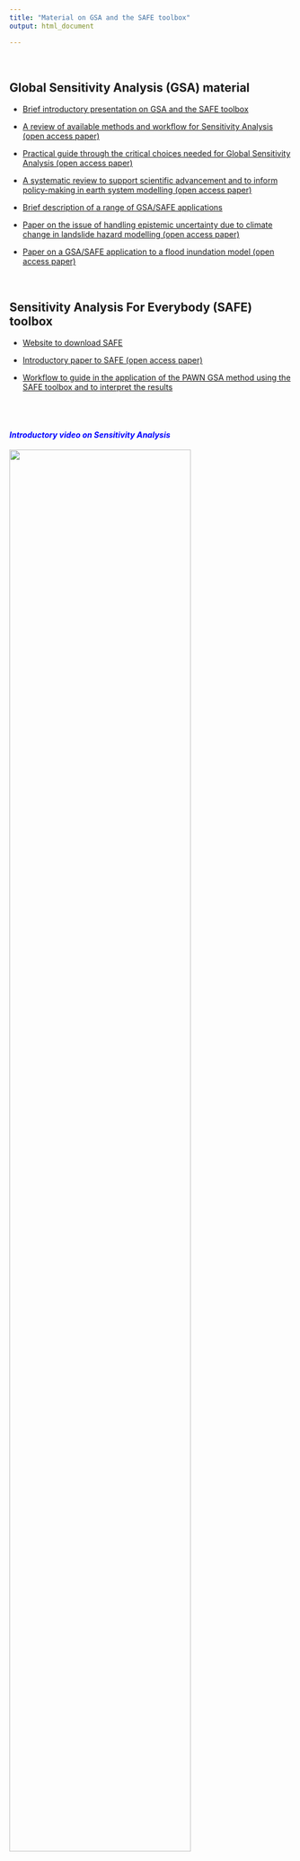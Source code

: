 ```yaml
---
title: "Material on GSA and the SAFE toolbox"
output: html_document

---
```


<br> 

## Global Sensitivity Analysis (GSA) material

 - <a href="Noacco_GSA_SAFE_intro_25_09_2020.pdf#" class="download" title="Download GSA and SAFE intro">Brief introductory presentation on GSA and the SAFE toolbox</a>		

 - [A review of available methods and workflow for Sensitivity Analysis (open access paper)](https://www.sciencedirect.com/science/article/pii/S1364815216300287)
 
 - [Practical guide through the critical choices needed for Global Sensitivity Analysis (open access paper)](https://doi.org/10.1016/j.mex.2019.09.033)
 
 - [A systematic review to support scientific advancement and to inform policy-making in earth system modelling (open access paper)](https://research-information.bris.ac.uk/ws/portalfiles/portal/189945689/Wagener_Pianosi_ESR_11.pdf)

 - <a href="GSA_Case_Studies.pdf#" class="download" title="Download examples of GSA-SAFE as PDF">Brief description of a range of GSA/SAFE applications</a>	
 
 - [Paper on the issue of handling epistemic uncertainty due to climate change in landslide hazard modelling (open access paper)](https://www.nat-hazards-earth-syst-sci.net/17/225/2017/nhess-17-225-2017-discussion.html)
 
 - [Paper on a GSA/SAFE application to a flood inundation model (open access paper)](https://agupubs.onlinelibrary.wiley.com/doi/abs/10.1002/2015WR018198)
 

<br>  
 
## Sensitivity Analysis For Everybody (SAFE) toolbox
 
 - [Website to download SAFE](https://www.safetoolbox.info/)

- [Introductory paper to SAFE (open access paper)](https://www.sciencedirect.com/science/article/pii/S1364815215001188)

- <a href="workflow_PAWN_ishigami_homma_to_share.html#" class="download" title="PAWN_IshigamiHomma">Workflow to guide in the application of the PAWN GSA method using the SAFE toolbox and to interpret the results</a>


<br> <br>

#### <span style="color:blue"> **_Introductory video on Sensitivity Analysis_**

![](https://vimeo.com/467774754){width="80%"}





